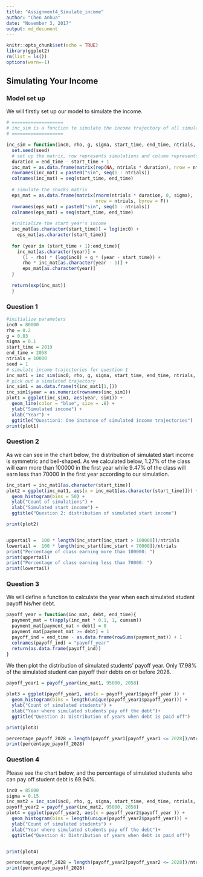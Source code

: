 ```yaml
---
title: "Assignment4_Simulate_income"
author: "Chen Anhua"
date: "November 3, 2017"
output: md_document
---
```


```r
knitr::opts_chunk$set(echo = TRUE)
library(ggplot2)
rm(list = ls())
options(warn=-1)

```

## Simulating Your Income

### Model set up
We will firstly set up our model to simulate the income.

```r
# ===================
# inc_sim is a function to simulate the income trajectory of all simulations
# ===================

inc_sim = function(inc0, rho, g, sigma, start_time, end_time, ntrials, seed){
  set.seed(seed)
  # set up the matrix, row represents simulations and column represents time
  duration = end_time - start_time + 1
  inc_mat = as.data.frame(matrix(rep(NA, ntrials * duration), nrow = ntrials))
  rownames(inc_mat) = paste0("sim", seq(1 : ntrials))
  colnames(inc_mat) = seq(start_time, end_time)
  
  # simulate the shocks matrix
  eps_mat = as.data.frame(matrix(rnorm(ntrials * duration, 0, sigma), 
                                 nrow = ntrials, byrow = F))
  rownames(eps_mat) = paste0("sim", seq(1 : ntrials))
  colnames(eps_mat) = seq(start_time, end_time)
  
  #initialize the start year's income
  inc_mat[as.character(start_time)] = log(inc0) + 
    eps_mat[as.character(start_time)]
  
  for (year in (start_time + 1):end_time){
    inc_mat[as.character(year)] = 
      (1 - rho) * (log(inc0) + g * (year - start_time)) +
      rho * inc_mat[as.character(year - 1)] +
      eps_mat[as.character(year)]
  }
  
  return(exp(inc_mat))
  }
```

### Question 1

```r
#initialize parameters
inc0 = 80000
rho = 0.2
g = 0.03
sigma = 0.1
start_time = 2019
end_time = 2058
ntrials = 10000
seed = 1
# simulate income trajectories for question 1
inc_mat1 = inc_sim(inc0, rho, g, sigma, start_time, end_time, ntrials, seed)
# pick out a simulated trajectory
inc_sim1 = as.data.frame(t(inc_mat1[1,]))
inc_sim1$year = as.numeric(rownames(inc_sim1))
plot1 = ggplot(inc_sim1, aes(year, sim1)) +
  geom_line(color = "blue", size = .8) +
  ylab("Simulated income") +
  xlab("Year") +
  ggtitle("Question1: One instance of simulated income trajectories")
print(plot1)


```

### Question 2

As we can see in the chart below, the distribution of simulated start income is symmetric and bell-shaped. As we calculated below, 1.27% of the class will earn more than 100000 in the first year while 9.47% of the class will earn less than 70000 in the first year according to our simulation.

```r
inc_start = inc_mat1[as.character(start_time)]
plot2 = ggplot(inc_mat1, aes(x = inc_mat1[as.character(start_time)])) +
  geom_histogram(bins = 50) + 
  ylab("Count of simulations") +
  xlab("Simulated start income") +
  ggtitle("Question 2: distribution of simulated start income")

print(plot2)


uppertail =  100 * length(inc_start[inc_start > 100000])/ntrials
lowertail =  100 * length(inc_start[inc_start < 70000])/ntrials
print("Percentage of class earning more than 100000: ")
print(uppertail)
print("Percentage of class earning less than 70000: ")
print(lowertail)


```


### Question 3

We will define a function to calculate the year when each simulated student payoff his/her debt.

```r

payoff_year = function(inc_mat, debt, end_time){
  payment_mat = t(apply(inc_mat * 0.1, 1, cumsum))
  payment_mat[payment_mat < debt] = 0
  payment_mat[payment_mat >= debt] = 1
  payoff_ind = end_time - as.data.frame(rowSums(payment_mat)) + 1
  colnames(payoff_ind) = "payoff_year"
  return(as.data.frame(payoff_ind))
}

```

We then plot the distribution of simulated students' payoff year. Only 17.98% of the simulated student can payoff their debts on or before 2028.

```r
payoff_year1 = payoff_year(inc_mat1, 95000, 2058)

plot3 = ggplot(payoff_year1, aes(x = payoff_year1$payoff_year )) +
  geom_histogram(bins = length(unique(payoff_year1$payoff_year))) + 
  ylab("Count of simulated students") +
  xlab("Year where simulated students pay off the debt")+
  ggtitle("Question 3: Distribution of years when debt is paid off")

print(plot3)

percentage_payoff_2028 = length(payoff_year1[payoff_year1 <= 2028])/ntrials * 100
print(percentage_payoff_2028)

```

### Question 4

Please see the chart below, and the percentage of simulated students who can pay off student debt is 69.94%. 


```r
inc0 = 85000
sigma = 0.15
inc_mat2 = inc_sim(inc0, rho, g, sigma, start_time, end_time, ntrials, seed)
payoff_year2 = payoff_year(inc_mat2, 95000, 2058)
plot4 = ggplot(payoff_year2, aes(x = payoff_year2$payoff_year )) +
  geom_histogram(bins = length(unique(payoff_year2$payoff_year))) + 
  ylab("Count of simulated students") +
  xlab("Year where simulated students pay off the debt")+
  ggtitle("Question 4: Distribution of years when debt is paid off")


print(plot4)

percentage_payoff_2028 = length(payoff_year2[payoff_year2 <= 2028])/ntrials * 100
print(percentage_payoff_2028)

```







